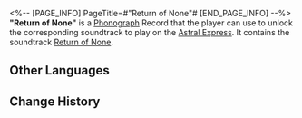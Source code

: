 
<%-- [PAGE_INFO]
PageTitle=#"Return of None"#
[END_PAGE_INFO] --%>
{{Item Infobox
|id          = 210304
|image       = Item Return of None.png
|type        = Disk
|invCategory = Valuables
|rarity      = 3
|effect      = 
|description = A record that can be played on the Express' phonograph. It might be a chance acquisition or a gift from someone else. All sorts of memories surge up when the music plays &mdash; the smiles, encounters, touches, and the excitement of battle. Maybe that is why people still collect records even as society rapidly advances.<br />The current record contains the track "Return of None."
}}
{{Description|''Welcome to the realm of nightmares.''}}
'''"Return of None"''' is a [[Phonograph]] Record that the player can use to unlock the corresponding soundtrack to play on the [[Astral Express]]. It contains the soundtrack [[Return of None]].

==Other Languages==
{{Other Languages
|en   = "Return of None"
|zhs  = 《无人生还》
|zht  = 《無人生還》
|ja   = 『そして誰も残らない』
|ko   = ≪그리고 아무도 없었다≫
|es   = Nadie sobrevivirá
|fr   = «&nbsp;Return of None&nbsp;»
|ru   = Return of None
|th   = "Return of None"
|vi   = Không Ai Sống Sót
|de   = „Keine Überlebenden“
|id   = "Return of None"
|pt   = "Return of None"
}}

==Change History==
{{Change History|2.0}}